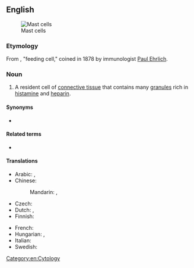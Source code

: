 ==English==
[[Image:SMCpolyhydroxysmall.jpg|thumb|right|Mast cells]]

===Etymology===
From {{uder|en|de|Mastzelle|g=f}}, "feeding cell," coined in 1878 by immunologist [[w:Paul Ehrlich|Paul Ehrlich]].

===Noun===
{{en-noun}}
{{wikipedia}}
# A resident cell of [[connective tissue]] that contains many [[granule]]s rich in [[histamine]] and [[heparin]].

====Synonyms====
* {{l|en|mastocyte}}

====Related terms====
* {{l|en|basophil}}

====Translations====
{{trans-top|cell}}
* Arabic: {{t|ar|خَلِيَّة بَدِينَة}}, {{t|ar|خَلِيَّة صَارِيَّة}}
* Chinese:
*: Mandarin: {{t|cmn|肥大細胞}}, {{t|cmn|肥大细胞|tr=féidà xìbāo}}
* Czech: {{t|cs|žírná buňka|f}}
* Dutch: {{t|nl|mestcel|f|m}}, {{t+|nl|mastocyt|m}}
* Finnish: {{t|fi|syöttösolu}}
{{trans-mid}}
* French: {{t+|fr|mastocyte|m}}
* Hungarian: {{t+|hu|hízósejt}}, {{t|hu|masztocita}}
* Italian: {{t+|it|mastocita|m}}
* Swedish: {{t+|sv|mastcell|c}}
{{trans-bottom}}

[[Category:en:Cytology]]